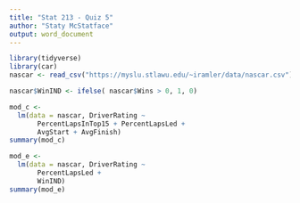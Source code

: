 ```yaml
---
title: "Stat 213 - Quiz 5"
author: "Staty McStatface"
output: word_document
---
```


```r
library(tidyverse)
library(car)
nascar <- read_csv("https://myslu.stlawu.edu/~iramler/data/nascar.csv")
```

```r
nascar$WinIND <- ifelse( nascar$Wins > 0, 1, 0)
```


```r
mod_c <-
  lm(data = nascar, DriverRating ~ 
       PercentLapsInTop15 + PercentLapsLed + 
       AvgStart + AvgFinish)
summary(mod_c)
```




```r
mod_e <-
  lm(data = nascar, DriverRating ~ 
       PercentLapsLed + 
       WinIND)
summary(mod_e)
```

